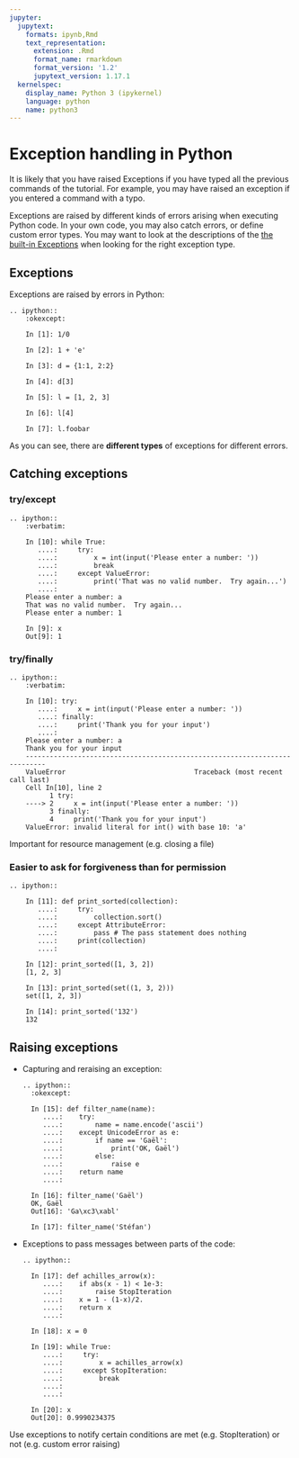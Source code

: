 ```yaml
---
jupyter:
  jupytext:
    formats: ipynb,Rmd
    text_representation:
      extension: .Rmd
      format_name: rmarkdown
      format_version: '1.2'
      jupytext_version: 1.17.1
  kernelspec:
    display_name: Python 3 (ipykernel)
    language: python
    name: python3
---
```


# Exception handling in Python

It is likely that you have raised Exceptions if you have
typed all the previous commands of the tutorial. For example, you may
have raised an exception if you entered a command with a typo.

Exceptions are raised by different kinds of errors arising when executing
Python code. In your own code, you may also catch errors, or define custom
error types. You may want to look at the descriptions of the [the built-in
Exceptions](https://docs.python.org/3/library/exceptions.html) when looking
for the right exception type.

## Exceptions

Exceptions are raised by errors in Python:

```eval-rst
.. ipython::
    :okexcept:

    In [1]: 1/0

    In [2]: 1 + 'e'

    In [3]: d = {1:1, 2:2}

    In [4]: d[3]

    In [5]: l = [1, 2, 3]

    In [6]: l[4]

    In [7]: l.foobar
```

As you can see, there are **different types** of exceptions for different errors.

## Catching exceptions

### try/except

```eval-rst
.. ipython::
    :verbatim:

    In [10]: while True:
       ....:     try:
       ....:         x = int(input('Please enter a number: '))
       ....:         break
       ....:     except ValueError:
       ....:         print('That was no valid number.  Try again...')
       ....:
    Please enter a number: a
    That was no valid number.  Try again...
    Please enter a number: 1

    In [9]: x
    Out[9]: 1
```

### try/finally

```eval-rst
.. ipython::
    :verbatim:

    In [10]: try:
       ....:     x = int(input('Please enter a number: '))
       ....: finally:
       ....:     print('Thank you for your input')
       ....:
    Please enter a number: a
    Thank you for your input
    ---------------------------------------------------------------------------
    ValueError                                Traceback (most recent call last)
    Cell In[10], line 2
          1 try:
    ----> 2     x = int(input('Please enter a number: '))
          3 finally:
          4     print('Thank you for your input')
    ValueError: invalid literal for int() with base 10: 'a'
```

Important for resource management (e.g. closing a file)

### Easier to ask for forgiveness than for permission

```eval-rst
.. ipython::

    In [11]: def print_sorted(collection):
       ....:     try:
       ....:         collection.sort()
       ....:     except AttributeError:
       ....:         pass # The pass statement does nothing
       ....:     print(collection)
       ....:

    In [12]: print_sorted([1, 3, 2])
    [1, 2, 3]

    In [13]: print_sorted(set((1, 3, 2)))
    set([1, 2, 3])

    In [14]: print_sorted('132')
    132

```

## Raising exceptions

- Capturing and reraising an exception:

  ```eval-rst
  .. ipython::
    :okexcept:

    In [15]: def filter_name(name):
       ....:    try:
       ....:        name = name.encode('ascii')
       ....:    except UnicodeError as e:
       ....:        if name == 'Gaël':
       ....:            print('OK, Gaël')
       ....:        else:
       ....:            raise e
       ....:    return name
       ....:

    In [16]: filter_name('Gaël')
    OK, Gaël
    Out[16]: 'Ga\xc3\xabl'

    In [17]: filter_name('Stéfan')

  ```

- Exceptions to pass messages between parts of the code:

  ```eval-rst
  .. ipython::

    In [17]: def achilles_arrow(x):
       ....:    if abs(x - 1) < 1e-3:
       ....:        raise StopIteration
       ....:    x = 1 - (1-x)/2.
       ....:    return x
       ....:

    In [18]: x = 0

    In [19]: while True:
       ....:     try:
       ....:         x = achilles_arrow(x)
       ....:     except StopIteration:
       ....:         break
       ....:
       ....:

    In [20]: x
    Out[20]: 0.9990234375

  ```

Use exceptions to notify certain conditions are met (e.g.
StopIteration) or not (e.g. custom error raising)
